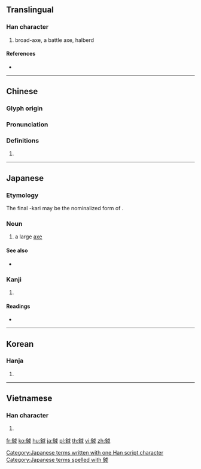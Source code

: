 {{character info/new}}
{{also|钺}}
==Translingual==

===Han character===
{{Han char|rn=167|rad=金|as=05|sn=13|four=83150|canj=CIV}}

# broad-axe, a battle axe, halberd

====References====
* {{Han ref|kx=1302.020|dkj=40313|dj=1803.220|hdz=64184.090|uh=925E|ud=37470|bh=E0B5|bd=57525}}

----

==Chinese==
{{zh-forms|s=钺}}

===Glyph origin===
{{Han etym}}

===Pronunciation===
{{zh-pron
|m=yuè
|c=jyut6
|h=pfs=
|md=
|mn=
|w=
|mc=y
|oc=y
|cat=
}}

===Definitions===
{{zh-hanzi}}

# {{rfdef|lang=zh}}

----

==Japanese==

===Etymology===
The final -kari may be the nominalized form of {{m|ja|刈る|tr=karu||cut}}.

===Noun===
{{ja-noun|まさかり}}
# a large [[axe]]

====See also====
* {{ja-r|斧|おの}}

===Kanji===
{{ja-kanji|grade=|rs=金05}}

# {{defn|lang=ja|sort=金05}}

====Readings====
* {{ja-readings|on=[[えつ]] (etsu)|kun=[[まさかり]] (masakari)|nanori=}}

[[Category:Japanese terms written with one Han script character]]
[[Category:Japanese terms spelled with 鉞]]

----

==Korean==

===Hanja===
{{ko-hanja|hangeul=월|eumhun=|rv=wol|mr=wŏl|y=wel}}

# {{defn|lang=ko|sort=金05}}

----

==Vietnamese==

===Han character===
{{vi-hantu|[[việt]]|rs=金05}}

# {{defn|lang=vi|sort=金05}}

[[fr:鉞]]
[[ko:鉞]]
[[hu:鉞]]
[[ja:鉞]]
[[pl:鉞]]
[[th:鉞]]
[[vi:鉞]]
[[zh:鉞]]